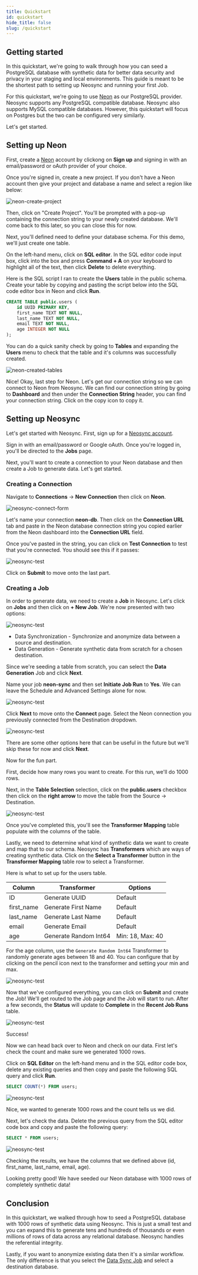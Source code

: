 ```yaml
---
title: Quickstart
id: quickstart
hide_title: false
slug: /quickstart
---
```


## Getting started

In this quickstart, we're going to walk through how you can seed a PostgreSQL database with synthetic data for better data security and privacy in your staging and local environments. This guide is meant to be the shortest path to setting up Neosync and running your first Job.

For this quickstart, we're going to use [Neon](https://neon.tech) as our PostgreSQL provider. Neosync supports any PostgreSQL compatible database. Neosync also supports MySQL compatible databases. However, this quickstart will focus on Postgres but the two can be configured very similarly.

Let's get started.

## Setting up Neon

First, create a [Neon](https://neon.tech) account by clickong on **Sign up** and signing in with an email/password or oAuth provider of your choice.

Once you're signed in, create a new project. If you don't have a Neon account then give your project and database a name and select a region like below:

![neon-create-project](/img/neon-create.png)

Then, click on "Create Project". You'll be prompted with a pop-up containing the connection string to your newly created database. We'll come back to this later, so you can close this for now.

Next, you'll defined need to define your database schema. For this demo, we'll just create one table.

On the left-hand menu, click on **SQL editor**. In the SQL editor code input box, click into the box and press **Command + A** on your keyboard to highlight all of the text, then click **Delete** to delete everything.

Here is the SQL script I ran to create the **Users** table in the public schema. Create your table by copying and pasting the script below into the SQL code editor box in Neon and click **Run**.

```sql
CREATE TABLE public.users (
    id UUID PRIMARY KEY,
    first_name TEXT NOT NULL,
    last_name TEXT NOT NULL,
    email TEXT NOT NULL,
    age INTEGER NOT NULL
);
```

You can do a quick sanity check by going to **Tables** and expanding the **Users** menu to check that the table and it's columns was successfully created.

![neon-created-tables](/img/neon-show-table.gif)

Nice! Okay, last step for Neon. Let's get our connection string so we can connect to Neon from Neosync. We can find our connection string by going to **Dashboard** and then under the **Connection String** header, you can find your connection string. Click on the copy icon to copy it.

## Setting up Neosync

Let's get started with Neosync. First, sign up for a [Neosync account](https://app.neosync.dev).

Sign in with an email/password or Google oAuth. Once you're logged in, you'll be directed to the **Jobs** page.

Next, you'll want to create a connection to your Neon database and then create a Job to generate data. Let's get started.

### Creating a Connection

Navigate to **Connections** -> **New Connection** then click on **Neon**.

![neosync-connect-form](/img/neon-integration.png)

Let's name your connection **neon-db**. Then click on the **Connection URL** tab and paste in the Neon database connection string you copied earlier from the Neon dashboard into the **Connection URL** field.

Once you've pasted in the string, you can click on **Test Connection** to test that you're connected. You should see this if it passes:

![neosync-test](/img/neon-test.png)

Click on **Submit** to move onto the last part.

### Creating a Job

In order to generate data, we need to create a **Job** in Neosync. Let's click on **Jobs** and then click on **+ New Job**. We're now presented with two options:

![neosync-test](/img/data-gen.png)

- Data Synchronization - Synchronize and anonymize data between a source and destination.
- Data Generation - Generate synthetic data from scratch for a chosen destination.

Since we're seeding a table from scratch, you can select the **Data Generation** Job and click **Next**.

Name your job **neon-sync** and then set **Initiate Job Run** to **Yes**. We can leave the Schedule and Advanced Settings alone for now.

![neosync-test](/img/define.png)

Click **Next** to move onto the **Connect** page. Select the Neon connection you previously connected from the Destination dropdown.

![neosync-test](/img/neon-connect.png)

There are some other options here that can be useful in the future but we'll skip these for now and click **Next**.

Now for the fun part.

First, decide how many rows you want to create. For this run, we'll do 1000 rows.

Next, in the **Table Selection** selection, click on the **public.users** checkbox then click on the **right arrow** to move the table from the Source -> Destination.

![neosync-test](/img/rows-table.gif)

Once you've completed this, you'll see the **Transformer Mapping** table populate with the columns of the table.

Lastly, we need to determine what kind of synthetic data we want to create and map that to our schema. Neosync has **Transformers** which are ways of creating synthetic data. Click on the **Select a Transformer** button in the **Transformer Mapping** table row to select a Transformer.

Here is what to set up for the users table.

| Column     | Transformer           | Options          |
| ---------- | --------------------- | ---------------- |
| ID         | Generate UUID         | Default          |
| first_name | Generate First Name   | Default          |
| last_name  | Generate Last Name    | Default          |
| email      | Generate Email        | Default          |
| age        | Generate Random Int64 | Min: 18, Max: 40 |

For the age column, use the `Generate Random Int64` Transformer to randomly generate ages between 18 and 40. You can configure that by clicking on the pencil icon next to the transformer and setting your min and max.

![neosync-test](/img/update-age.gif)

Now that we've configured everything, you can click on **Submit** and create the Job! We'll get routed to the Job page and the Job will start to run. After a few seconds, the **Status** will update to **Complete** in the **Recent Job Runs** table.

![neosync-test](/img/success-job.png)

Success!

Now we can head back over to Neon and check on our data. First let's check the count and make sure we generated 1000 rows.

Click on **SQL Editor** on the left-hand menu and in the SQL editor code box, delete any existing queries and then copy and paste the following SQL query and click **Run**.

```sql
SELECT COUNT(*) FROM users;
```

![neosync-test](/img/users-count.png)

Nice, we wanted to generate 1000 rows and the count tells us we did.

Next, let's check the data. Delete the previous query from the SQL editor code box and copy and paste the following query:

```sql
SELECT * FROM users;
```

![neosync-test](/img/data-users.png)

Checking the results, we have the columns that we defined above (id, first_name, last_name, email, age).

Looking pretty good! We have seeded our Neon database with 1000 rows of completely synthetic data!

## Conclusion

In this quickstart, we walked through how to seed a PostgreSQL database with 1000 rows of synthetic data using Neosync. This is just a small test and you can expand this to generate tens and hundreds of thousands or even millions of rows of data across any relational database. Neosync handles the referential integrity.

Lastly, if you want to anonymize existing data then it's a similar workflow. The only difference is that you select the [Data Sync Job](https://www.neosync.dev/blog/neosync-neon-sync-job) and select a destination database.
